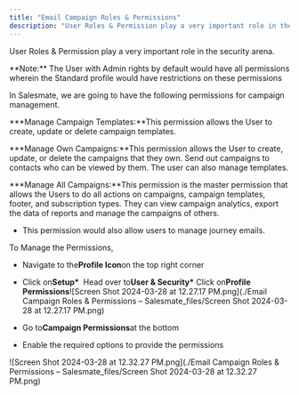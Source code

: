 ```yaml
---
title: "Email Campaign Roles & Permissions"
description: "User Roles & Permission play a very important role in the security arena."
---
```


User Roles & Permission play a very important role in the security arena.

<Note>
  **Note:** The User with Admin rights by default would have all permissions
  wherein the Standard profile would have restrictions on these permissions
</Note>

In Salesmate, we are going to have the following permissions for campaign management.

**\*Manage Campaign Templates:**This permission allows the User to create, update or delete campaign templates.

**\*Manage Own Campaigns:**This permission allows the User to create, update, or delete the campaigns that they own. Send out campaigns to contacts who can be viewed by them. The user can also manage templates.

**\*Manage All Campaigns:**This permission is the master permission that allows the Users to do all actions on campaigns, campaign templates, footer, and subscription types. They can view campaign analytics, export the data of reports and manage the campaigns of others.

- This permission would also allow users to manage journey emails.

To Manage the Permissions,

- Navigate to the**Profile Icon**on the top right corner

- Click on**Setup\***  Head over to**User & Security\*** Click on**Profile Permissions**![Screen Shot 2024-03-28 at 12.27.17 PM.png](./Email Campaign Roles & Permissions – Salesmate_files/Screen Shot 2024-03-28 at 12.27.17 PM.png)

- Go to**Campaign Permissions**at the bottom

- Enable the required options to provide the permissions

![Screen Shot 2024-03-28 at 12.32.27 PM.png](./Email Campaign Roles & Permissions – Salesmate_files/Screen Shot 2024-03-28 at 12.32.27 PM.png)
